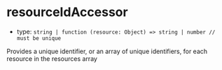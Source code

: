 
# resourceIdAccessor

- type: `string | function (resource: Object) => string | number // must be unique`

Provides a unique identifier, or an array of unique identifiers, for each resource in the <LinkTo kind="props" story="resources">resources</LinkTo> array

<Story id="props--resource-id-accessor" />

